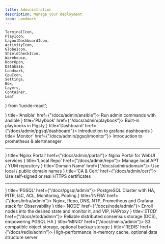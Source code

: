 ```yaml
---
title: Administration
description: Manage your deployment
icon: Landmark
---
```



    TerminalIcon,
    PlayIcon,
    LayoutDashboardIcon, 
    ActivityIcon,
    GlobeIcon,
    ShieldCheckIcon,
    Warehouse,
    DoorOpen,
    Database,
    Landmark,
    CpuIcon,
    Settings,
    Box,
    Layers,
    Container,
    Leaf
} from 'lucide-react';

<Cards>
    <Card icon={<TerminalIcon className="text-black"/>} title='Ansible' href={"/docs/admin/ansible"}>
        Run admin commands with ansible
    </Card>
    <Card icon={<PlayIcon className="text-blue-500"/>} title='Playbook' href={"/docs/admin/playbook"}>
        Built-in playbooks in Pigsty
    </Card>
    <Card icon={<LayoutDashboardIcon className="text-purple-600"/>} title='Dashboard' href={"/docs/admin/pgsql/dashboard"}>
        Introduction to grafana dashboards
    </Card>
    <Card icon={<ActivityIcon className="text-orange-500"/>} title='Monitor' href={"/docs/admin/pgsql/monitor"}>
        Introduction to prometheus & alertmanager
    </Card>
</Cards>

--------


<Cards>
    <Card icon={<DoorOpen className="text-violet-500"/>} title='Nginx Portal' href={"/docs/admin/portal"}>
        Nginx Portal for WebUI services
    </Card>
    <Card icon={<Warehouse className="text-amber-500"/>} title='Local Repo' href={"/docs/admin/repo"}>
        Manage local APT / YUM repository
    </Card>
    <Card icon={<GlobeIcon className="text-cyan-500"/>} title='Domain Name' href={"/docs/admin/domain"}>
        Use local / public domain names
    </Card>
    <Card icon={<ShieldCheckIcon className="text-rose-500"/>} title='CA & Cert' href={"/docs/admin/cert"}>
        Use self-signed or real HTTPS certificates
    </Card>
</Cards>


--------

<Cards>
    <Card icon={<Database className="text-sky-600"/>} title='PGSQL' href={"/docs/pgsql/admin"}>
        PostgreSQL Cluster with HA, PITR, IaC, ACL, Monitoring, Pooling
    </Card>
    <Card icon={<Landmark className="text-green-700"/>} title='INFRA' href={"/docs/infra/admin"}>
        Nginx, Repo, DNS, NTP, Prometheus and Grafana stack for Observability
    </Card>
    <Card icon={<CpuIcon className={"text-amber-500"}/>} title='NODE' href={"/docs/node/admin"}>
        Enroll nodes into the desired state and monitor it, and VIP, HAProxy
    </Card>
    <Card icon={<Settings className={"text-sky-400"}/>} title='ETCD' href={"/docs/etcd/admin"}>
        Reliable distributed consensus storage (DCS), empowering PGSQL HA
    </Card>
    <Card icon={<Box className="text-red-800"/>} title='MINIO' href={"/docs/minio/admin"}>
        S3 compatible object storage, optional backup storage
    </Card>
    <Card icon={<Layers className="text-red-400"/>} title='REDIS' href={"/docs/redis/admin"}>
        High-performance in-memory cache, optional data structure server
    </Card>

</Cards>